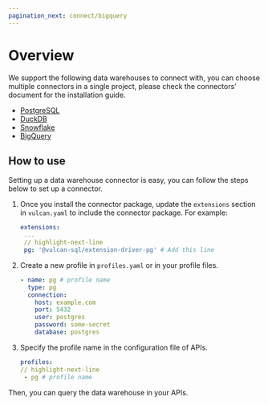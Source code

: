 ```yaml
---
pagination_next: connect/bigquery
---
```


# Overview

We support the following data warehouses to connect with, you can choose multiple connectors in a single project, please check the connectors’ document for the installation guide.
* [PostgreSQL](./postgresql)
* [DuckDB](./duckdb)
* [Snowflake](./snowflake)
* [BigQuery](./bigquery)

## How to use
Setting up a data warehouse connector is easy, you can follow the steps below to set up a connector.

1. Once you install the connector package, update the `extensions` section in `vulcan.yaml` to include the connector package. For example:
    ```yaml
   extensions:
     ...
     // highlight-next-line
     pg: '@vulcan-sql/extension-driver-pg' # Add this line
   ```

2. Create a new profile in `profiles.yaml` or in your profile files.

   ```yaml
   - name: pg # profile name
     type: pg
     connection:
       host: example.com
       port: 5432
       user: postgres
       password: some-secret
       database: postgres
   ```

3. Specify the profile name in the configuration file of APIs.

   ```yaml
   profiles:
   // highlight-next-line
    - pg # profile name
   ```

  Then, you can query the data warehouse in your APIs.
